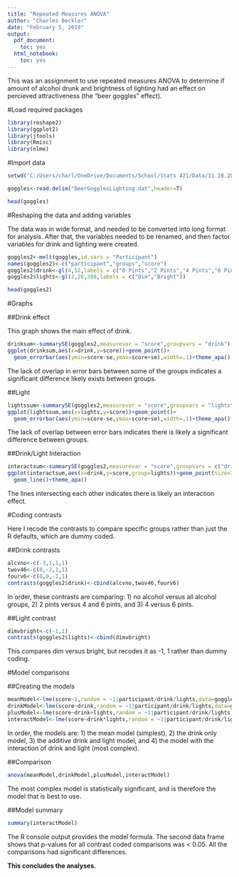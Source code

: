 ---
title: "Repeated Measures ANOVA"
author: "Charles Beckler"
date: "February 5, 2019"
output:
  pdf_document:
    toc: yes
  html_notebook:
    toc: yes
---

This was an assignment to use repeated measures ANOVA to determine if amount of alcohol drunk and brightness of lighting had an effect on percieved attractiveness (the "beer goggles" effect).

#Load required packages

```{r message = FALSE}
library(reshape2)
library(ggplot2)
library(jtools)
library(Rmisc)
library(nlme)
```

#Import data

```{r}
setwd("C:/Users/charl/OneDrive/Documents/School/Stats 421/Data/11.28.2018")

goggles<-read.delim("BeerGogglesLighting.dat",header=T)

head(goggles)
```

#Reshaping the data and adding variables

The data was in wide format, and needed to be converted into long format for analysis. After that, the variables needed to be renamed, and then factor variables for drink and lighting were created.

```{r}
goggles2<-melt(goggles,id.vars = "Participant")
names(goggles2)<-c("participant","groups","score")
goggles2$drink<-gl(4,52,labels = c("0 Pints","2 Pints","4 Pints","6 Pints"))
goggles2$lights<-gl(2,26,208,labels = c("Dim","Bright"))

head(goggles2)
```

#Graphs

##Drink effect

This graph shows the main effect of drink.

```{r}
drinksum<-summarySE(goggles2,measurevar = "score",groupvars = "drink")
ggplot(drinksum,aes(x=drink,y=score))+geom_point()+
  geom_errorbar(aes(ymin=score-se,ymax=score+se),width=.1)+theme_apa()
```

The lack of overlap in error bars between some of the groups indicates a significant difference likely exists between groups.

##Light

```{r}
lightssum<-summarySE(goggles2,measurevar = "score",groupvars = "lights")
ggplot(lightssum,aes(x=lights,y=score))+geom_point()+
  geom_errorbar(aes(ymin=score-se,ymax=score+se),width=.1)+theme_apa()
```

The lack of overlap between error bars indicates there is likely a significant difference between groups.

##Drink/Light Interaction

```{r}
interactsum<-summarySE(goggles2,measurevar = "score",groupvars = c("drink","lights"))
ggplot(interactsum,aes(x=drink,y=score,group=lights))+geom_point(size=3)+
  geom_line()+theme_apa()
```

The lines intersecting each other indicates there is likely an interaction effect.

#Coding contrasts

Here I recode the contrasts to compare specific groups rather than just the R defaults, which are dummy coded.

##Drink contrasts

```{r}
alcvno<-c(-3,1,1,1)
twov46<-c(0,-2,1,1)
fourv6<-c(0,0,-1,1)
contrasts(goggles2$drink)<-cbind(alcvno,twov46,fourv6)
```

In order, these contrasts are comparing: 1) no alcohol versus all alcohol groups, 2) 2 pints versus 4 and 6 pints, and 3) 4 versus 6 pints.

##Light contrast

```{r}
dimvbright<-c(-1,1)
contrasts(goggles2$lights)<-cbind(dimvbright)
```

This compares dim versus bright, but recodes it as -1, 1 rather than dummy coding.

#Model comparisons

##Creating the models

```{r}
meanModel<-lme(score~1,random = ~1|participant/drink/lights,data=goggles2,method = "ML")
drinkModel<-lme(score~drink,random = ~1|participant/drink/lights,data=goggles2,method = "ML")
plusModel<-lme(score~drink+lights,random = ~1|participant/drink/lights,data=goggles2,method = "ML")
interactModel<-lme(score~drink*lights,random = ~1|participant/drink/lights,data=goggles2,method = "ML")
```

In order, the models are: 1) the mean model (simplest), 2) the drink only model, 3) the additive drink and light model, and 4) the model with the interaction of drink and light (most complex).

##Comparison

```{r}
anova(meanModel,drinkModel,plusModel,interactModel)
```

The most complex model is statistically significant, and is therefore the model that is best to use.

##Model summary

```{r}
summary(interactModel)
```

The R console output provides the model formula. The second data frame shows that p-values for all contrast coded comparisons was < 0.05. All the comparisons had significant differences.

**This concludes the analyses.**